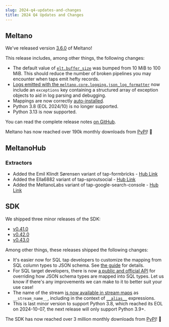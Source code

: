 ```yaml
---
slug: 2024-q4-updates-and-changes
title: 2024 Q4 Updates and Changes
---
```


## Meltano

We've released version [3.6.0](https://github.com/meltano/meltano/releases/tag/v3.6.0) of Meltano!

This release includes, among other things, the following changes:

* The default value of [`elt.buffer_size`](https://docs.meltano.com/reference/settings#eltbuffer_size) was bumped from 10 MiB to 100 MiB. This should reduce the number of broken pipelines you may encounter when taps emit hefty records.
* [Logs emitted with the `meltano.core.logging.json_log_formatter`](https://docs.meltano.com/guide/logging/) now include an `exceptions` key containing a structured array of exception objects to aid in log parsing and debugging.
* Mappings are now correctly [auto-installed](https://docs.meltano.com/reference/command-line-interface/#auto-install-behavior).
* Python 3.8 (EOL 2024/10) is no longer supported.
* Python 3.13 is now supported.

You can read the complete release notes [on GitHub](https://github.com/meltano/meltano/releases/tag/v3.6.0).

Meltano has now reached over 190k monthly downloads from [PyPI](https://pypi.org/project/meltano/)! 🎉

## MeltanoHub

### Extractors

* Added the Emil Klindt Sørensen variant of tap-formbricks - [Hub Link](https://hub.meltano.com/extractors/tap-formbricks--emilklindt/)
* Added the Ella6882 variant of tap-sproutsocial - [Hub Link](https://hub.meltano.com/extractors/tap-sproutsocial--ella6882/)
* Added the MeltanoLabs variant of tap-google-search-console - [Hub Link](https://hub.meltano.com/extractors/tap-google-search-console--meltanolabs/)

## SDK

We shipped three minor releases of the SDK:

* [v0.41.0](https://github.com/meltano/sdk/releases/tag/v0.41.0)
* [v0.42.0](https://github.com/meltano/sdk/releases/tag/v0.42.0)
* [v0.43.0](https://github.com/meltano/sdk/releases/tag/v0.43.0)

Among other things, these releases shipped the following changes:

* It's easier now for SQL tap developers to customize the mapping from SQL column types to JSON schema. See [the guide](https://sdk.meltano.com/en/v0.41.0/guides/sql-tap.html#custom-type-mapping) for details.
* For SQL target developers, there is now [a public and official API](https://sdk.meltano.com/en/v0.42.0/guides/sql-target.html) for overriding how JSON schema types are mapped into SQL types. Let us know if there's any improvements we can make to it to better suit your use case!
* The name of the stream [is now available in stream maps](https://sdk.meltano.com/en/v0.42.0/stream_maps.html#built-in-variable-names) as `__stream_name__`, including in the context of [`__alias__`](https://sdk.meltano.com/en/v0.42.0/stream_maps.html#built-in-alias-variable-names) expressions.
* This is last minor version to support Python 3.8, which reached its EOL on 2024-10-07, the next release will only support Python 3.9+.

The SDK has now reached over 3 million monthly downloads from [PyPI](https://pypi.org/project/singer-sdk/)! 🎉
